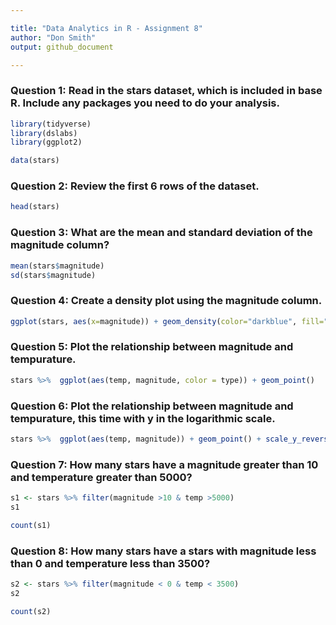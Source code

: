 ```yaml
---

title: "Data Analytics in R - Assignment 8"
author: "Don Smith"
output: github_document

---
```


### Question 1: Read in the stars dataset, which is included in base R. Include any packages you need to do your analysis.

```r

library(tidyverse)
library(dslabs)
library(ggplot2)

data(stars)

```

### Question 2: Review the first 6 rows of the dataset.

```r

head(stars)

```

### Question 3: What are the mean and standard deviation of the magnitude column?

```r

mean(stars$magnitude)
sd(stars$magnitude)

```

### Question 4: Create a density plot using the magnitude column.

```r

ggplot(stars, aes(x=magnitude)) + geom_density(color="darkblue", fill="lightblue")

```

### Question 5: Plot the relationship between magnitude and tempurature.

```r

stars %>%  ggplot(aes(temp, magnitude, color = type)) + geom_point()

```

### Question 6: Plot the relationship between magnitude and tempurature, this time with y in the logarithmic scale.

```r
stars %>%  ggplot(aes(temp, magnitude)) + geom_point() + scale_y_reverse() + scale_y_continuous(trans = "log10") + scale_x_reverse()

```

### Question 7: How many stars have a magnitude greater than 10 and temperature greater than 5000?

```r

s1 <- stars %>% filter(magnitude >10 & temp >5000)
s1

count(s1)

```

### Question 8: How many stars have a stars with magnitude less than 0 and temperature less than 3500?

```r

s2 <- stars %>% filter(magnitude < 0 & temp < 3500)
s2

count(s2)

```


